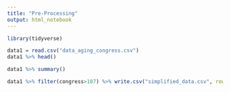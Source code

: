 ```yaml
---
title: "Pre-Processing"
output: html_notebook
---
```


```r
library(tidyverse)

data1 = read.csv("data_aging_congress.csv")
data1 %>% head()
```

```r
data1 %>% summary()
```


```r
data1 %>% filter(congress>107) %>% write.csv("simplified_data.csv", row.names=F)
```
 
 

